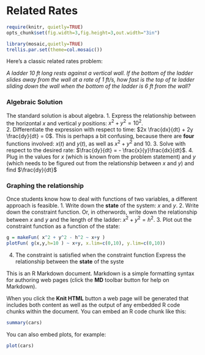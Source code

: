 Related Rates
========================================================

```r
require(knitr, quietly=TRUE)
opts_chunk$set(fig.width=3,fig.height=3,out.width="3in")
```

```r
library(mosaic,quietly=TRUE)
trellis.par.set(theme=col.mosaic())
```

Here's a classic related rates problem:

*A ladder 10 ft long rests against a vertical wall.  If the bottom of the ladder slides away from the wall at a rate of 1 ft/s, how fast is the top of te ladder sliding down the wall when the bottom of the ladder is 6 ft from the wall?*

### Algebraic Solution

The standard solution is about algebra. 
1. Express the relationship between the horizontal $x$ and vertical $y$ positions: $x^2 + y^2 = 10^2$.  
2. Differentiate the expression with respect to time:
$2x \frac{dx}{dt} + 2y \frac{dy}{dt} = 0$.  This is perhaps a bit confusing, because there are **four** functions involved: $x(t)$ and $y(t)$, as well as $x^2 + y^2$ and $10$.
3. Solve with respect to the desired rate: $\frac{dy}{dt} = - \frac{x}{y}\frac{dx}{dt}$.
4. Plug in the values for $x$ (which is known from the problem statement) and $y$ (which needs to be figured out from the relationship between $x$ and $y$) and find $\frac{dy}{dt}$

### Graphing the relationship

Once students know how to deal with functions of two variables, a different approach is feasible.
1. Write down the **state** of the system: $x$ and $y$.
2. Write down the constraint function.  Or, in otherwords, write down the relationship between $x$ and $y$ and the length of the ladder: $x^2 + y^2 = h^2$.
3. Plot out the constraint function as a function of the state:
```r
g = makeFun( x^2 + y^2 - h^2 ~ x+y )
plotFun( g(x,y,h=10 ) ~ x+y, x.lim=c(0,10), y.lim=c(0,10))
```
4. The constraint is satisfied when the constraint function 
Express the relationship between the **state** of the syste


This is an R Markdown document. Markdown is a simple formatting syntax for authoring web pages (click the **MD** toolbar button for help on Markdown).

When you click the **Knit HTML** button a web page will be generated that includes both content as well as the output of any embedded R code chunks within the document. You can embed an R code chunk like this:

```r
summary(cars)
```

You can also embed plots, for example:

```r
plot(cars)
```

